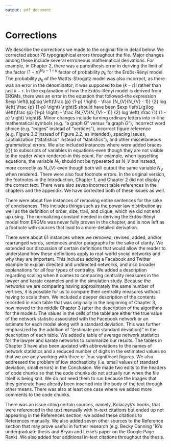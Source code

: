 ```yaml
---
output: pdf_document
---
```


\backmatter
\onehalfspacing

# Corrections {.unnumbered} 
  \setcounter{chapter}{5}
	\setcounter{section}{0}

We describe the corrections we made to the original file in detail below. 
We corrected about 76 typographical errors throughout the file. Major changes among these include several errroneous mathematical derivations. For example, in Chapter 2, there was a parenthesis error in deriving the limit of the factor $(1 - p)^{N_{V} - 1 - k}$ factor of probability $p_{k}$ for the Erdős-Rényi model. The probability $p_{k}$ of the Wattts-Strogatz model was also incorrect, as there was an error in the denominator; it was supposed to be $(k - r)!$ rather than just $k - r$. In the explanation of how the Erdős-Rényi model is derived from ERGMs, there was an error in the equation that followed--the expression $exp \left(L(g)log \left(\frac {p} {1-p} \right) - \frac {N_{V}(N_{V} - 1)} {2} log \left( \frac {p} {1-p} \right) \right)$ should have been $exp \left(L(g)log \left(\frac {p} {1-p} \right) - \frac {N_{V}(N_{V} - 1)} {2} log \left( \frac {1} {1 - p} \right) \right)$. 
Minor changes include turning ordinary letters into in-line mathematical symbols (e.g. "a graph G" versus "a graph $G$"), incorrect word choice (e.g. "edges" instead of "vertices"), incorrect figure reference (e.g. Figure 3.2 instead of Figure 2.2, as intended), spacing issues, captialization ("Statistics" instead of "statistics"), and other miscellaneous grammatical errors. We also included instances where were added braces ({}) to subscripts of variables in equations--even though they are not visible to the reader when rendered--in this count. For example, when typsetting equations, the variable $N_{V}$ should not be typesetted as $N\_V$ but instead, more correctly as $N\_\{V\}$ even though both will output the same variable $N_{V}$ when rendered. 
There were also four footnote errors. In the original version, the footnotes in the Introduction, Chapter 1, and Chapter 2 did not display the correct text. There were also seven incorrect table references in the chapters and the appendix. We have corrected both of these issues as well. 

There were about five instances of removing entire sentences for the sake of conciseness. This includes things such as the power law distribution as well as the definition of order, size, trail, and clique, which we did not end up using. The normalizing constant needed in deriving the Erdős-Rényi model from ERGMs was never fully proven in the chapter, and is now left as a footnote with sources that lead to a more-detailed derivation. 

There were about 61 instances where we removed, revised, added, and/or rearranged words, sentences and/or paragraphs for the sake of clarity. 
We extended our discussion of certain definitions that would allow the reader to understand how these definitions apply to real-world social networks and why they are important. This includes adding a Facebook and Twitter example to explain directed and undirected networks, and also broader explanations for all four types of centrality. 
We added a description regarding scaling when it comes to comparing centrality measures in the lawyer and karate examples and in the simulation study. Because the networks we are comparing having approximately the same number of vertices, it is possible for us to compare their centrality measures without having to scale them. 
We included a deeper description of the contents recorded in each table that was originally in the beginning of Chapter 3, now moved to the middle Chapter 3 (after the description of the algorthms for the models. The values in the cells of the table are either the true value of the network statistic associated with the Facebook network or an estimate for each model along with a standard deviation. This was further emphasized by the addition of "(estimate $pm$ standard deviation)" in the description of each table. 
We added a table of average network statistics for the lawyer and karate networks to summarize our results. The tables in Chapter 3 have also been updated with abbreviations to the names of network statistics and a reduced number of digits in the estimated values so that we are only working with three or four significant figures. 
We also addressed the problem of low stochasticity (i.e. small values of standard deviation, small errors) in the Conclusion. 
We made two edits to the headers of code chunks so that the code chunks do not actually run when the file itself is being knit. We do not need them to run because the images that they generate have already been inserted into the body of the text through other means. There was also at least one case where we added more comments to the code chunks. 

There was an issue citing certain sources, namely, Kolaczyk's books, that were referenced in the text manually with in-text citations but ended up not appearing in the References section; we added these citations to References manually. We also added seven other sources to the Reference section that may prove useful in further research (e.g. Becky Danning '16's undergraduate thesis and Bryan and Leise's paper on the Google Page Rank). We also added four additional in-text citations throughout the thesis. 


